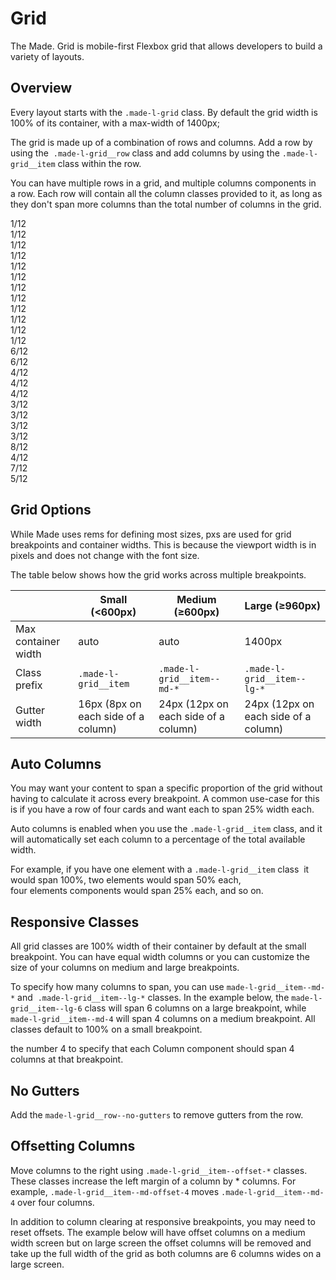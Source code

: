 
<Meta title="Foundations/Grid" />

# Grid

The Made. Grid is mobile-first Flexbox grid that allows developers to build a variety of layouts.

## Overview

Every layout starts with the `.made-l-grid` class. By default the grid width is 100% of its container, with a max-width of 1400px;

The grid is made up of a combination of rows and columns. Add a row by using the  `.made-l-grid__row` class and add columns by using the `.made-l-grid__item` class within the row.

You can have multiple rows in a grid, and multiple columns components in a row. Each row will contain all the column classes provided to it, as long as they don't span more columns than the total number of columns in the grid.

<Canvas>
  <Story name="Overview">
    <div class="made-l-grid">
      <div class="made-l-grid__row">
        <div class="made-l-grid__item">
          <div class="made-s-grid-block">1/12</div>
        </div>
        <div class="made-l-grid__item">
          <div class="made-s-grid-block">1/12</div>
        </div>
        <div class="made-l-grid__item">
          <div class="made-s-grid-block">1/12</div>
        </div>
        <div class="made-l-grid__item">
          <div class="made-s-grid-block">1/12</div>
        </div>
        <div class="made-l-grid__item">
          <div class="made-s-grid-block">1/12</div>
        </div>
        <div class="made-l-grid__item">
          <div class="made-s-grid-block">1/12</div>
        </div>
        <div class="made-l-grid__item">
          <div class="made-s-grid-block">1/12</div>
        </div>
        <div class="made-l-grid__item">
          <div class="made-s-grid-block">1/12</div>
        </div>
        <div class="made-l-grid__item">
          <div class="made-s-grid-block">1/12</div>
        </div>
        <div class="made-l-grid__item">
          <div class="made-s-grid-block">1/12</div>
        </div>
        <div class="made-l-grid__item">
          <div class="made-s-grid-block">1/12</div>
        </div>
        <div class="made-l-grid__item">
          <div class="made-s-grid-block">1/12</div>
        </div>
      </div>
      <div class="made-l-grid__row">
        <div class="made-l-grid__item">
          <div class="made-s-grid-block">6/12</div>
        </div>
        <div class="made-l-grid__item">
          <div class="made-s-grid-block">6/12</div>
        </div>
      </div>
      <div class="made-l-grid__row">
        <div class="made-l-grid__item made-l-grid__item--md-4">
          <div class="made-s-grid-block">4/12</div>
        </div>
        <div class="made-l-grid__item made-l-grid__item--md-4">
          <div class="made-s-grid-block">4/12</div>
        </div>
        <div class="made-l-grid__item made-l-grid__item--md-4">
          <div class="made-s-grid-block">4/12</div>
        </div>
      </div>
      <div class="made-l-grid__row">
        <div class="made-l-grid__item made-l-grid__item--md-3">
          <div class="made-s-grid-block">3/12</div>
        </div>
        <div class="made-l-grid__item made-l-grid__item--md-3">
          <div class="made-s-grid-block">3/12</div>
        </div>
        <div class="made-l-grid__item made-l-grid__item--md-3">
          <div class="made-s-grid-block">3/12</div>
        </div>
        <div class="made-l-grid__item made-l-grid__item--md-3">
          <div class="made-s-grid-block">3/12</div>
        </div>
      </div>
      <div class="made-l-grid__row">
        <div class="made-l-grid__item made-l-grid__item--md-8">
          <div class="made-s-grid-block">8/12</div>
        </div>
        <div class="made-l-grid__item made-l-grid__item--md-4">
          <div class="made-s-grid-block">4/12</div>
        </div>
      </div>
      <div class="made-l-grid__row">
        <div class="made-l-grid__item made-l-grid__item--md-7">
          <div class="made-s-grid-block">7/12</div>
        </div>
        <div class="made-l-grid__item made-l-grid__item--md-5">
          <div class="made-s-grid-block">5/12</div>
        </div>
      </div>
    </div>
  </Story>
</Canvas>

## Grid Options

While Made uses rems for defining most sizes, pxs are used for grid breakpoints and container widths.
This is because the viewport width is in pixels and does not change with the font size.

The table below shows how the grid works across multiple breakpoints.

|                     | Small (<600px)                      | Medium (≥600px)                      | Large (≥960px)                      |
| ------------------- | ----------------------------------- | ------------------------------------ | ------------------------------------ |
| Max container width | auto                                | auto                                 | 1400px                               |
| Class prefix        | `.made-l-grid__item`                | `.made-l-grid__item--md-*`           | `.made-l-grid__item--lg-*`           |
| Gutter width        | 16px (8px on each side of a column) | 24px (12px on each side of a column) | 24px (12px on each side of a column) |

## Auto Columns

You may want your content to span a specific proportion of the grid without having to calculate it across every breakpoint.
A common use-case for this is if you have a row of four cards and want each to span 25% width each.

Auto columns is enabled when you use the `.made-l-grid__item` class, and it will automatically set each column to a percentage of the total available width.

For example, if you have one element with a `.made-l-grid__item` class  it would span 100%, two elements would span 50% each,
four elements components would span 25% each, and so on.

<Canvas>
  <Story name="Auto Columns">
    <div class="made-l-grid">
      <div class="made-l-grid__row">
        <div class="made-l-grid__item">
          <div class="made-s-grid-block"></div>
        </div>
        <div class="made-l-grid__item">
          <div class="made-s-grid-block"></div>
        </div>
        <div class="made-l-grid__item">
          <div class="made-s-grid-block"></div>
        </div>
        <div class="made-l-grid__item">
          <div class="made-s-grid-block"></div>
        </div>
      </div>
    </div>
  </Story>
</Canvas>

## Responsive Classes

All grid classes are 100% width of their container by default at the small breakpoint.
You can have equal width columns or you can customize the size of your columns on medium and large breakpoints.

To specify how many columns to span, you can use `made-l-grid__item--md-*` and  `.made-l-grid__item--lg-*` classes.
In the example below, the `made-l-grid__item--lg-6` class will span 6 columns on a large breakpoint, while `made-l-grid__item--md-4` will span 4 columns on a medium breakpoint.
All classes default to 100% on a small breakpoint.

the number 4 to specify that each Column component should span 4 columns at that breakpoint.

<Canvas>
  <Story name="Breakpoints">
    <div class="made-l-grid">
      <div class="made-l-grid__row">
        <div class="made-l-grid__item made-l-grid__item--md-4 made-l-grid__item--lg-6">
          <div class="made-s-grid-block"></div>
        </div>
        <div class="made-l-grid__item made-l-grid__item--md-4 made-l-grid__item--lg-6">
          <div class="made-s-grid-block"></div>
        </div>
      </div>
    </div>
  </Story>
</Canvas>

## No Gutters

Add the `made-l-grid__row--no-gutters` to remove gutters from the row.

<Canvas>
  <Story name="No Gutters">
    <div class="made-l-grid">
      <div class="made-l-grid__row made-l-grid__row--no-gutters">
        <div class="made-l-grid__item">
          <div class="made-s-grid-block"></div>
        </div>
        <div class="made-l-grid__item">
          <div class="made-s-grid-block"></div>
        </div>
        <div class="made-l-grid__item">
          <div class="made-s-grid-block"></div>
        </div>
        <div class="made-l-grid__item">
          <div class="made-s-grid-block"></div>
        </div>
      </div>
    </div>
  </Story>
</Canvas>

## Offsetting Columns

Move columns to the right using `.made-l-grid__item--offset-*` classes. These classes increase the left margin of a column by \* columns. For example, `.made-l-grid__item--md-offset-4` moves `.made-l-grid__item--md-4` over four columns.

<Canvas>
  <Story name="Offsetting Columns">
    <div class="made-l-grid">
      <div class="made-l-grid__row">
        <div class="made-l-grid__item--md-4">
          <div class="made-s-grid-block"></div>
        </div>
        <div class="made-l-grid__item--md-4 made-l-grid__item--md-offset-4">
          <div class="made-s-grid-block"></div>
        </div>
      </div>
      <div class="made-l-grid__row">
        <div class="made-l-grid__item--md-3 made-l-grid__item--md-offset-3">
          <div class="made-s-grid-block"></div>
        </div>
        <div class="made-l-grid__item--md-3 made-l-grid__item--md-offset-3">
          <div class="made-s-grid-block"></div>
        </div>
      </div>
      <div class="made-l-grid__row">
        <div class="made-l-grid__item--md-6 made-l-grid__item--md-offset-3">
          <div class="made-s-grid-block"></div>
        </div>
      </div>
    </div>
  </Story>
</Canvas>

In addition to column clearing at responsive breakpoints, you may need to reset offsets. The example below will have offset columns on a medium width screen but on large screen the offset columns will be removed and take up the full width of the grid as both columns are 6 columns wides on a large screen.

<Canvas>
  <Story name="Reset Offset Columns">
    <div class="made-l-grid">
      <div class="made-l-grid__row">
        <div class="made-l-grid__item--md-5 made-l-grid__item--lg-6">
          <div class="made-s-grid-block"></div>
        </div>
        <div class="made-l-grid__item--md-5 made-l-grid__item--md-offset-2 made-l-grid__item--lg-6 made-l-grid__item--lg-offset-0">
          <div class="made-s-grid-block"></div>
        </div>
      </div>
    </div>
  </Story>
</Canvas>
